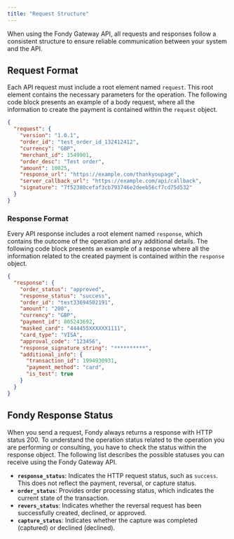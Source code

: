 ```yaml
---
title: "Request Structure"
---
```






When using the Fondy Gateway API, all requests and responses follow a consistent structure to ensure reliable communication between your system and the API.

## Request Format

Each API request must include a root element named `request`. This root element contains the necessary parameters for the operation. The following code block presents an example of a body request, where all the information to create the payment is contained within the `request` object.

  ```json 
  {
    "request": {
      "version": "1.0.1",
      "order_id": "test_order_id_132412412",
      "currency": "GBP",
      "merchant_id": 1549901,
      "order_desc": "Test order",
      "amount": 10025,
      "response_url": "https://example.com/thankyoupage",
      "server_callback_url": "https://example.com/api/callback",
      "signature": "7f52380cefaf3cb793746e2deeb56cf7cd75d532"
    }
  }
  ```
### Response Format

Every API response includes a root element named `response`, which contains the outcome of the operation and any additional details. The following code block presents an example of a response where all the information related to the created payment is contained within the `response` object.
>
  ```json 
  {
    "response": {
      "order_status": "approved",
      "response_status": "success",
      "order_id": "test33694502191",
      "amount": "200",
      "currency": "GBP",
      "payment_id": 805243692,
      "masked_card": "444455XXXXXX1111",
      "card_type": "VISA",
      "approval_code": "123456",
      "response_signature_string": "**********",
      "additional_info": {
        "transaction_id": 1994930931,
        "payment_method": "card",
        "is_test": true
      }
    }
  }
  ```

## Fondy Response Status

When you send a request, Fondy always returns a response with HTTP status 200. To understand the operation status related to the operation you are performing or consulting, you have to check the status within the response object. The following list describes the possible statuses you can receive using the Fondy Gateway API.

* **`response_status`**: Indicates the HTTP request status, such as `success`. This does not reflect the payment, reversal, or capture status.
* **`order_status`**: Provides order processing status, which indicates the current state of the transaction.
* **`revers_status`**: Indicates whether the reversal request has been successfully created, declined, or approved.
* **`capture_status`**: Indicates whether the capture was completed (captured) or declined (declined).
